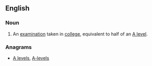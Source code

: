 ==English==
{{wikipedia}}

===Noun===
{{en-noun|head=[[A]] [[level|Level]]}}

# {{lb|en|British}} An [[examination]] taken in [[college]], equivalent to half of an [[A level]].

===Anagrams===
* [[A levels#English|A levels]], [[A-levels#English|A-levels]]